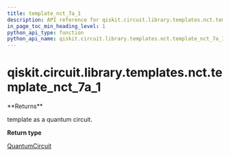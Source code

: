 ```yaml
---
title: template_nct_7a_1
description: API reference for qiskit.circuit.library.templates.nct.template_nct_7a_1
in_page_toc_min_heading_level: 1
python_api_type: function
python_api_name: qiskit.circuit.library.templates.nct.template_nct_7a_1
---
```


# qiskit.circuit.library.templates.nct.template\_nct\_7a\_1

<Function id="qiskit.circuit.library.templates.nct.template_nct_7a_1" name="template_nct_7a_1" isDedicatedPage={true} github="https://github.com/qiskit/qiskit/tree/stable/0.17/qiskit/circuit/library/templates/nct/template_nct_7a_1.py" signature="template_nct_7a_1()">
  **Returns**

  template as a quantum circuit.

  **Return type**

  [QuantumCircuit](qiskit.circuit.QuantumCircuit "qiskit.circuit.QuantumCircuit")
</Function>

